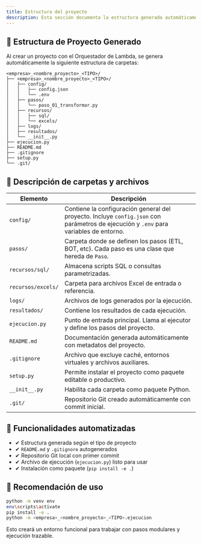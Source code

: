 ```yaml
---
title: Estructura del proyecto
description: Esta sección documenta la estructura generada automáticamente por el Orquestador de Lambda.
---
```


## 🧱 Estructura de Proyecto Generado

Al crear un proyecto con el Orquestador de Lambda, se genera automáticamente la siguiente estructura de carpetas:

```
<empresa>_<nombre_proyecto>_<TIPO>/
├── <empresa>_<nombre_proyecto>_<TIPO>/
│   ├── config/
│   │   ├── config.json
│   │   └── .env
│   ├── pasos/
│   │   └── paso_01_transformar.py
│   ├── recursos/
│   │   ├── sql/
│   │   └── excels/
│   ├── logs/
│   ├── resultados/
│   └── __init__.py
├── ejecucion.py
├── README.md
├── .gitignore
├── setup.py
└── .git/
```

## 📁 Descripción de carpetas y archivos

| Elemento                        | Descripción                                                                                                                                 |
|-------------------------------|---------------------------------------------------------------------------------------------------------------------------------------------|
| `config/`                      | Contiene la configuración general del proyecto. Incluye `config.json` con parámetros de ejecución y `.env` para variables de entorno.     |
| `pasos/`                       | Carpeta donde se definen los pasos (ETL, BOT, etc). Cada paso es una clase que hereda de `Paso`.                                           |
| `recursos/sql/`               | Almacena scripts SQL o consultas parametrizadas.                                                                                            |
| `recursos/excels/`           | Carpeta para archivos Excel de entrada o referencia.                                                                                        |
| `logs/`                        | Archivos de logs generados por la ejecución.                                                                                                |
| `resultados/`                  | Contiene los resultados de cada ejecución.                                                                                                  |
| `ejecucion.py`                 | Punto de entrada principal. Llama al ejecutor y define los pasos del proyecto.                                                             |
| `README.md`                    | Documentación generada automáticamente con metadatos del proyecto.                                                                          |
| `.gitignore`                   | Archivo que excluye caché, entornos virtuales y archivos auxiliares.                                                                        |
| `setup.py`                     | Permite instalar el proyecto como paquete editable o productivo.                                                                            |
| `__init__.py`                  | Habilita cada carpeta como paquete Python.                                                                                                  |
| `.git/`                        | Repositorio Git creado automáticamente con commit inicial.                                                                                  |

## 🧠 Funcionalidades automatizadas

- ✔ Estructura generada según el tipo de proyecto
- ✔ `README.md` y `.gitignore` autogenerados
- ✔ Repositorio Git local con primer commit
- ✔ Archivo de ejecución (`ejecucion.py`) listo para usar
- ✔ Instalación como paquete (`pip install -e .`)

## 🏃 Recomendación de uso

```bash
python -m venv env
env\scripts\activate
pip install -e .
python -m <empresa>_<nombre_proyecto>_<TIPO>.ejecucion
```

Esto creará un entorno funcional para trabajar con pasos modulares y ejecución trazable.